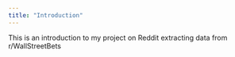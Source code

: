 ```yaml
---
title: "Introduction"
---
```


This is an introduction to my project on Reddit extracting data from r/WallStreetBets

